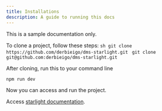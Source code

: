 ```yaml
---
title: Installations
description: A guide to running this docs
---
```



<Aside>This is a sample documentation only.</Aside>

To clone a project, follow these steps:
<Tabs>
    <TabItem label="HTTPS">
        ```sh
        git clone https://github.com/derbieigo/dms-starlight.git
        ```
    </TabItem>
    <TabItem label="SSH">
        ```
        git clone git@github.com:derbieigo/dms-starlight.git
        ```
    </TabItem>
</Tabs>


After cloning, run this to your command line
```
npm run dev
```
Now you can access and run the project.

Access [starlight documentation](https://starlight.astro.build/).